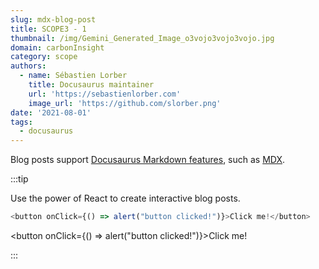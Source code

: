 ```yaml
---
slug: mdx-blog-post
title: SCOPE3 - 1
thumbnail: /img/Gemini_Generated_Image_o3vojo3vojo3vojo.jpg
domain: carbonInsight
category: scope
authors:
  - name: Sébastien Lorber
    title: Docusaurus maintainer
    url: 'https://sebastienlorber.com'
    image_url: 'https://github.com/slorber.png'
date: '2021-08-01'
tags:
  - docusaurus
---
```


Blog posts support [Docusaurus Markdown features](https://docusaurus.io/docs/markdown-features), such as [MDX](https://mdxjs.com/).

\:::tip

Use the power of React to create interactive blog posts.

```js
<button onClick={() => alert("button clicked!")}>Click me!</button>
```

<button onClick={() => alert("button clicked!")}>Click me!</button>

\:::
